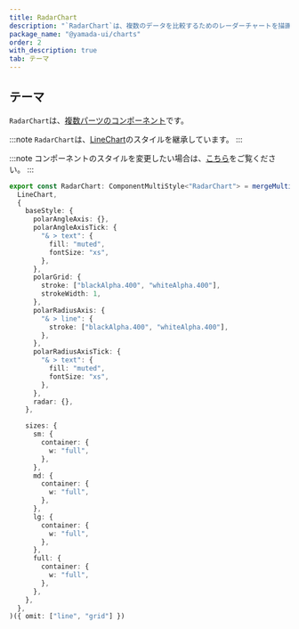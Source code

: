 ```yaml
---
title: RadarChart
description: "`RadarChart`は、複数のデータを比較するためのレーダーチャートを描画するコンポーネントです。"
package_name: "@yamada-ui/charts"
order: 2
with_description: true
tab: テーマ
---
```


## テーマ

`RadarChart`は、[複数パーツのコンポーネント](/styled-system/theming/component-styles#複数パーツのコンポーネント)です。

:::note
`RadarChart`は、[LineChart](/components/data-display/line-chart)のスタイルを継承しています。
:::

:::note
コンポーネントのスタイルを変更したい場合は、[こちら](/styled-system/theming/customize-theme#コンポーネントのスタイルを変更する)をご覧ください。
:::

```ts
export const RadarChart: ComponentMultiStyle<"RadarChart"> = mergeMultiStyle(
  LineChart,
  {
    baseStyle: {
      polarAngleAxis: {},
      polarAngleAxisTick: {
        "& > text": {
          fill: "muted",
          fontSize: "xs",
        },
      },
      polarGrid: {
        stroke: ["blackAlpha.400", "whiteAlpha.400"],
        strokeWidth: 1,
      },
      polarRadiusAxis: {
        "& > line": {
          stroke: ["blackAlpha.400", "whiteAlpha.400"],
        },
      },
      polarRadiusAxisTick: {
        "& > text": {
          fill: "muted",
          fontSize: "xs",
        },
      },
      radar: {},
    },

    sizes: {
      sm: {
        container: {
          w: "full",
        },
      },
      md: {
        container: {
          w: "full",
        },
      },
      lg: {
        container: {
          w: "full",
        },
      },
      full: {
        container: {
          w: "full",
        },
      },
    },
  },
)({ omit: ["line", "grid"] })
```
